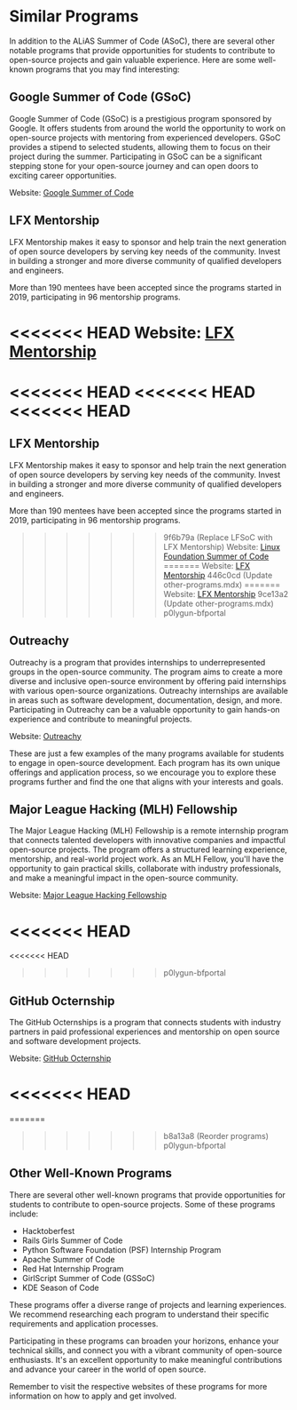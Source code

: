 # Similar Programs

In addition to the ALiAS Summer of Code (ASoC), there are several other notable programs that provide opportunities for students to contribute to open-source projects and gain valuable experience. Here are some well-known programs that you may find interesting:

## Google Summer of Code (GSoC)

Google Summer of Code (GSoC) is a prestigious program sponsored by Google. It offers students from around the world the opportunity to work on open-source projects with mentoring from experienced developers. GSoC provides a stipend to selected students, allowing them to focus on their project during the summer. Participating in GSoC can be a significant stepping stone for your open-source journey and can open doors to exciting career opportunities.

Website: [Google Summer of Code](https://summerofcode.withgoogle.com/)

## LFX Mentorship

LFX Mentorship makes it easy to sponsor and help train the next generation of open source developers by serving key needs of the community. Invest in building a stronger and more diverse community of qualified developers and engineers.

More than 190 mentees have been accepted since the programs started in 2019, participating in 96 mentorship programs.

<<<<<<< HEAD
Website: [LFX Mentorship](https://lfx.linuxfoundation.org/tools/mentorship/)
=======
<<<<<<< HEAD
<<<<<<< HEAD
<<<<<<< HEAD
=======
## LFX Mentorship

LFX Mentorship makes it easy to sponsor and help train the next generation of open source developers by serving key needs of the community. Invest in building a stronger and more diverse community of qualified developers and engineers.

More than 190 mentees have been accepted since the programs started in 2019, participating in 96 mentorship programs.

>>>>>>> 9f6b79a (Replace LFSoC with LFX Mentorship)
Website: [Linux Foundation Summer of Code](https://lfx.linuxfoundation.org/tools/mentorship/)
=======
Website: [LFX Mentorship](https://lfx.linuxfoundation.org/tools/mentorship/)
>>>>>>> 446c0cd (Update other-programs.mdx)
=======
Website: [LFX Mentorship](https://lfx.linuxfoundation.org/tools/mentorship/)
>>>>>>> 9ce13a2 (Update other-programs.mdx)
>>>>>>> p0lygun-bfportal

## Outreachy

Outreachy is a program that provides internships to underrepresented groups in the open-source community. The program aims to create a more diverse and inclusive open-source environment by offering paid internships with various open-source organizations. Outreachy internships are available in areas such as software development, documentation, design, and more. Participating in Outreachy can be a valuable opportunity to gain hands-on experience and contribute to meaningful projects.

Website: [Outreachy](https://www.outreachy.org/)

These are just a few examples of the many programs available for students to engage in open-source development. Each program has its own unique offerings and application process, so we encourage you to explore these programs further and find the one that aligns with your interests and goals.

## Major League Hacking (MLH) Fellowship

The Major League Hacking (MLH) Fellowship is a remote internship program that connects talented developers with innovative companies and impactful open-source projects. The program offers a structured learning experience, mentorship, and real-world project work. As an MLH Fellow, you'll have the opportunity to gain practical skills, collaborate with industry professionals, and make a meaningful impact in the open-source community.

Website: [Major League Hacking Fellowship](https://fellowship.mlh.io/)

<<<<<<< HEAD
=======
<<<<<<< HEAD
>>>>>>> p0lygun-bfportal
## GitHub Octernship

The GitHub Octernships is a program that connects students with industry partners in paid professional experiences and mentorship on open source and software development projects.

Website: [GitHub Octernship](https://octernships.github.com/)

<<<<<<< HEAD
=======
=======
>>>>>>> b8a13a8 (Reorder programs)
>>>>>>> p0lygun-bfportal
## Other Well-Known Programs

There are several other well-known programs that provide opportunities for students to contribute to open-source projects. Some of these programs include:

- Hacktoberfest
- Rails Girls Summer of Code
- Python Software Foundation (PSF) Internship Program
- Apache Summer of Code
- Red Hat Internship Program
- GirlScript Summer of Code (GSSoC)
- KDE Season of Code

These programs offer a diverse range of projects and learning experiences. We recommend researching each program to understand their specific requirements and application processes.

Participating in these programs can broaden your horizons, enhance your technical skills, and connect you with a vibrant community of open-source enthusiasts. It's an excellent opportunity to make meaningful contributions and advance your career in the world of open source.

Remember to visit the respective websites of these programs for more information on how to apply and get involved.
